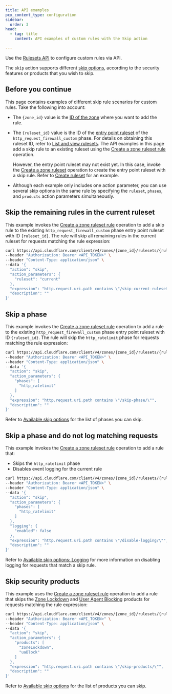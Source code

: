 ```yaml
---
title: API examples
pcx_content_type: configuration
sidebar:
  order: 3
head:
  - tag: title
    content: API examples of custom rules with the Skip action

---
```


Use the [Rulesets API](/ruleset-engine/rulesets-api/) to configure custom rules via API.

The `skip` action supports different [skip options](/waf/custom-rules/skip/options/), according to the security features or products that you wish to skip.

## Before you continue

This page contains examples of different skip rule scenarios for custom rules. Take the following into account:

* The `{zone_id}` value is the [ID of the zone](/fundamentals/setup/find-account-and-zone-ids/) where you want to add the rule.

* The `{ruleset_id}` value is the ID of the [entry point ruleset](/ruleset-engine/about/rulesets/#entry-point-ruleset) of the `http_request_firewall_custom` phase. For details on obtaining this ruleset ID, refer to [List and view rulesets](/ruleset-engine/rulesets-api/view/). The API examples in this page add a skip rule to an existing ruleset using the [Create a zone ruleset rule](/api/resources/rulesets/methods/create/) operation.

  However, the entry point ruleset may not exist yet. In this case, invoke the [Create a zone ruleset](/api/resources/rulesets/methods/create/) operation to create the entry point ruleset with a skip rule. Refer to [Create ruleset](/ruleset-engine/rulesets-api/create/#example---create-a-zone-level-phase-entry-point-ruleset) for an example.

* Although each example only includes one action parameter, you can use several skip options in the same rule by specifying the `ruleset`, `phases`, and `products` action parameters simultaneously.

## Skip the remaining rules in the current ruleset

This example invokes the [Create a zone ruleset rule](/api/resources/rulesets/methods/create/) operation to add a skip rule to the existing `http_request_firewall_custom` phase entry point ruleset with ID `{ruleset_id}`. The rule will skip all remaining rules in the current ruleset for requests matching the rule expression:

```bash
curl https://api.cloudflare.com/client/v4/zones/{zone_id}/rulesets/{ruleset_id}/rules \
--header "Authorization: Bearer <API_TOKEN>" \
--header "Content-Type: application/json" \
--data '{
  "action": "skip",
  "action_parameters": {
    "ruleset": "current"
  },
  "expression": "http.request.uri.path contains \"/skip-current-ruleset/\"",
  "description": ""
}'
```

## Skip a phase

This example invokes the [Create a zone ruleset rule](/api/resources/rulesets/methods/create/) operation to add a rule to the existing `http_request_firewall_custom` phase entry point ruleset with ID `{ruleset_id}`. The rule will skip the `http_ratelimit` phase for requests matching the rule expression:

```bash
curl https://api.cloudflare.com/client/v4/zones/{zone_id}/rulesets/{ruleset_id}/rules \
--header "Authorization: Bearer <API_TOKEN>" \
--header "Content-Type: application/json" \
--data '{
  "action": "skip",
  "action_parameters": {
    "phases": [
      "http_ratelimit"
    ]
  },
  "expression": "http.request.uri.path contains \"/skip-phase/\"",
  "description": ""
}'
```

Refer to [Available skip options](/waf/custom-rules/skip/options/) for the list of phases you can skip.

## Skip a phase and do not log matching requests

This example invokes the [Create a zone ruleset rule](/api/resources/rulesets/methods/create/) operation to add a rule that:

* Skips the `http_ratelimit` phase
* Disables event logging for the current rule

```bash
curl https://api.cloudflare.com/client/v4/zones/{zone_id}/rulesets/{ruleset_id}/rules \
--header "Authorization: Bearer <API_TOKEN>" \
--header "Content-Type: application/json" \
--data '{
  "action": "skip",
  "action_parameters": {
    "phases": [
      "http_ratelimit"
    ]
  },
  "logging": {
    "enabled": false
  },
  "expression": "http.request.uri.path contains \"/disable-logging/\"",
  "description": ""
}'
```

Refer to [Available skip options: Logging](/waf/custom-rules/skip/options/#logging) for more information on disabling logging for requests that match a skip rule.

## Skip security products

This example uses the [Create a zone ruleset rule](/api/resources/rulesets/methods/create/) operation to add a rule that skips the [Zone Lockdown](/waf/tools/zone-lockdown/) and [User Agent Blocking](/waf/tools/user-agent-blocking/) products for requests matching the rule expression:

```bash
curl https://api.cloudflare.com/client/v4/zones/{zone_id}/rulesets/{ruleset_id}/rules \
--header "Authorization: Bearer <API_TOKEN>" \
--header "Content-Type: application/json" \
--data '{
  "action": "skip",
  "action_parameters": {
    "products": [
      "zoneLockdown",
      "uaBlock"
    ]
  },
  "expression": "http.request.uri.path contains \"/skip-products/\"",
  "description": ""
}'
```

Refer to [Available skip options](/waf/custom-rules/skip/options/) for the list of products you can skip.
